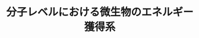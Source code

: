 ﻿---
title: "分子レベルにおける微生物のエネルギー獲得系"
category: "生命理工学院"
vol: 14
interviewee: "山中・福森 "
url: ""
tags: []
pdf: "14-4.pdf"
career: ""
preface: "------------"
---
